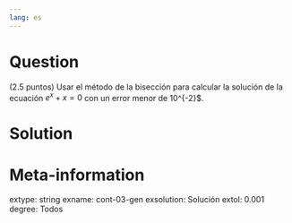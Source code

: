 ```yaml
---
lang: es
---
```


Question
========
(2.5 puntos) Usar el método de la bisección para calcular la solución de la ecuación $e^x+x=0$ con un error menor de 10^{-2}$.

Solution
========


Meta-information
================
extype: string
exname: cont-03-gen
exsolution: Solución
extol: 0.001
degree: Todos